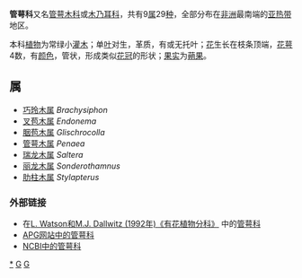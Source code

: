 {{Automatic taxobox
| taxon = Penaeaceae
| image = Saltera sarcocolla 5.JPG
| image_caption = ''[[Saltera_sarcocolla|Saltera sarcocolla]]''
| authority = [[Robert_Sweet|Sweet]] ex [[Jean_Baptiste_Antoine_Guillemin|Guill.]]， 1828年
| subdivision_ranks = [[属|属]]
| subdivision = 
*  [[巧玲木属|巧玲木属]] Brachysiphon
*  [[叉苞木属|叉苞木属]] Endonema
*  [[胭苞木属|胭苞木属]] Glischrocolla
*  [[管萼木属|管萼木属]] Penaea
*  [[瑞龙木属|瑞龙木属]] Saltera
*  [[丽龙木属|丽龙木属]] Sonderothamnus
*  [[肋柱木属|肋柱木属]] Stylapterus
}}

'''管萼科'''又名[[管萼木科|管萼木科]]或[[木乃耳科|木乃耳科]]，共有9[[属|属]]29[[种|种]]，全部分布在[[非洲|非洲]]最南端的[[亚热带|亚热带]]地区。

本科[[植物|植物]]为常绿小[[灌木|灌木]]；单[[叶|叶]]对生，革质，有或无托叶；[[花|花]]生长在枝条顶端，[[花萼|花萼]]4数，有[[颜色|颜色]]，管状，形成类似[[花冠|花冠]]的形状；[[果实|果实]]为[[蒴果|蒴果]]。

== 属 ==
*  [[巧玲木属|巧玲木属]] ''Brachysiphon''
*  [[叉苞木属|叉苞木属]] ''Endonema''
*  [[胭苞木属|胭苞木属]] ''Glischrocolla''
*  [[管萼木属|管萼木属]] ''Penaea''
*  [[瑞龙木属|瑞龙木属]] ''Saltera''
*  [[丽龙木属|丽龙木属]] ''Sonderothamnus''
*  [[肋柱木属|肋柱木属]] ''Stylapterus''

=== 外部链接 ===
* 在[http://delta-intkey.com/angio/ L. Watson和M.J. Dallwitz (1992年)《有花植物分科》] {{Wayback|url=http://delta-intkey.com/angio/ |date=20070103200438 }}中的[http://delta-intkey.com/angio/www/penaeace.htm 管萼科] {{Wayback|url=http://delta-intkey.com/angio/www/penaeace.htm |date=20190807213427 }}
* [http://www.mobot.org/MOBOT/Research/APWeb/orders/myrtalesweb2.htm APG网站中的管萼科] {{Wayback|url=http://www.mobot.org/MOBOT/Research/APWeb/orders/myrtalesweb2.htm |date=20170603142728 }}
* [http://www.ncbi.nlm.nih.gov/Taxonomy/Browser/wwwtax.cgi?lin=s&p=has_linkout&id=40022 NCBI中的管萼科]
{{Taxonbar|from=Q132777}}

{{DEFAULTSORT:Penaeaceae}}
[[Category:管萼科|*]]
[[Category:植物科名|G]]
[[Category:桃金娘目|G]]